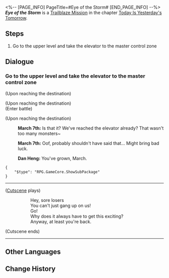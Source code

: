 <%-- [PAGE_INFO]
PageTitle=#Eye of the Storm#
[END_PAGE_INFO] --%>
{{Stub|Dialogue.}}
{{Mission Infobox
|id            = 1000203
|title         = 
|image         = <!--Mission Eye of the Storm.png-->
|type          = Trailblaze
|event_name    = 
|chapter       = Today Is Yesterday's Tomorrow
|requirements  = [[Trailblaze Mission]] ''[[Eye of the Storm]]'' completed
|summary       = <!--official mission summary from Fate's Atlas-->
|characters    = Dan Heng; March 7th; Trailblazer
|startLocation = [[Herta Space Station]] - [[Storage Zone]]
|world         = Herta Space Station
|area          = Storage Zone
|prev          = 
|next          = A Moment of Peace
|rewards       = Trailblaze EXP*600; Stellar Jade*80; Credit*5,000
}}
'''''Eye of the Storm''''' is a [[Trailblaze Mission]] in the chapter [[Today Is Yesterday's Tomorrow]].

==Steps==
# Go to the upper level and take the elevator to the master control zone

<!--
==Gameplay Notes==

--><!--
==Trial Character==

-->
==Dialogue==
{{Stub Dialogue}}

===Go to the upper level and take the elevator to the master control zone{{subst:void|<!--100020115-->}}===
{{Mission Description|type=trailblaze|location=Storage Zone|Arlan seems to worry that he would be a hindrance, but you as a group already developed a sort of delicate rapport in how to persuade him. Could this be what it means to be companions?<br />Hurry and reach the top floor with your companions.}}
{{Dialogue Start}}
;(Upon reaching the destination)

;(Upon reaching the destination)
:{{tx}}
;(Enter battle)
:{{Enemy List|Antibaryon*2; Voidranger: Distorter*1}}

;(Upon reaching the destination)
:{{A|VO chapter0 2 mar7th 144.ogg}} '''March 7th:''' Is that it? We've reached the elevator already? That wasn't too many monsters~
:{{A|VO chapter0 2 mar7th 145.ogg}} '''March 7th:''' Oof, probably shouldn't have said that... Might bring bad luck.
:{{A|VO chapter0 2 danheng 121.ogg}} '''Dan Heng:''' You've grown, March.
<pre>{
	"$type": "RPG.GameCore.ShowSubPackage"
}</pre>
----
;([[#Gallery|Cutscene]] plays)
::Hey, sore losers
::You can't just gang up on us!
::Go!
::Why does it always have to get this exciting?
::Anyway, at least you're back.
;(Cutscene ends)
----
{{Dialogue End}}

==Other Languages==
{{Other Languages
|en   = Eye of the Storm
|zhs  = 漩涡止于中心
|zht  = 漩渦止於中心
|ja   = 中心で止まる渦
|ko   = 중심에 멈춘 소용돌이
|es   = El ojo de la tormenta
|fr   = L'œil de la tempête
|ru   = Эпицентр бури
|th   = กระแสน้ำวนที่จุดศูนย์กลาง
|vi   = Vòng Xoáy Kết Thúc Ở Trung Tâm
|de   = Auge des Sturms
|id   = Pusat Pusaran
|pt   = Olho da Tempestade
}}

==Change History==
{{Change History|1.0}}
